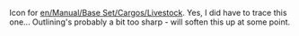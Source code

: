 Icon for [[en/Manual/Base Set/Cargos/Livestock]]. Yes, I did have to trace this one... Outlining's probably a bit too sharp - will soften this up at some point.